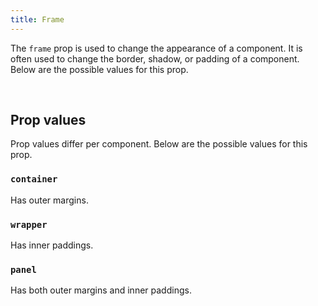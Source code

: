 ```yaml
---
title: Frame
---
```


The `frame` prop is used to change the appearance of a component. It is often used to change the border, shadow, or padding of a component. Below are the possible values for this prop.

<br />


## Prop values

Prop values differ per component. Below are the possible values for this prop.

### `container`

Has outer margins.

<DecorativeField>
  <DecorativeBox frame="container" />
</DecorativeField>

### `wrapper`

Has inner paddings.

<DecorativeField>
  <DecorativeBox frame="wrapper" />
</DecorativeField>

### `panel`

Has both outer margins and inner paddings.

<DecorativeField>
  <DecorativeBox frame="panel" />
</DecorativeField>
